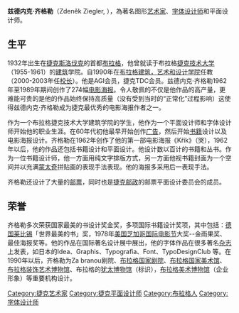 '''兹德内克·齐格勒'''（Zdeněk Ziegler, {{bd|1932年|10月27日}}），為著名图形[[艺术家|艺术家]]、[[字体|字体]][[设计师|设计师]]和平面设计师。

==生平==
1932年出生在[[捷克斯洛伐克|捷克斯洛伐克]]的首都[[布拉格|布拉格]]，他曾就读于布拉格[[捷克技术大学|捷克技术大学]]（1955-1961）的[[建筑|建筑]]学院。自1990年在[[布拉格建筑，艺术和设计学院|布拉格建筑，艺术和设计学院]]任教（2000-2003年任[[校长|校长]]）。他是AGI会员，捷克TDC会员。兹德内克·齐格勒1962年至1989年期间创作了274幅[[电影海报|电影海报]]。令人敬佩的不仅是他作品的高产量，更难能可贵的是他的作品始终保持高质量（没有受到当时的“正常化”过程影响）这使得兹德内克·齐格勒成为捷克最优秀的电影海报作者之一。

作为一个布拉格捷克技术大学建筑学院的学生，他作为一个平面设计师和字体设计师开始他的职业生涯。在60年代初他最早开始创作[[广告|广告]]，然后开始[[书籍|书籍]]设计以及电影海报设计。齐格勒在1962年创作了他的第一部电影海报《Křik》（哭），1962年以后，他的作品还包括书籍设计和平面设计。他设计数以百计的书籍和丛书。作为一位书籍设计师，他一方面用纯文字排版方式，另一方面他视书籍封面为一个空间并以充满[[蒙太奇|蒙太奇]]拼贴画的表现手法表现。他的海报多采用后一表现手法。

齐格勒还设计了大量的[[邮票|邮票]]，同时也是[[捷克邮政|捷克邮政]]的邮票平面设计委员会的成员。

==荣誉==
齐格勒多次荣获国家最美的书设计奖金奖，多项国际书籍设计奖项，其中包括：[[德国|德国]][[莱比锡|莱比锡]]「世界最美的书」奖，1978年[[美国|美国]][[芝加哥国际电影节|芝加哥国际电影节]]大奖--金雨果奖、最佳海报奖等。他的作品在国际著名设计展中展出，他的字体作品在很多著名[[杂志|杂志]]上发表，如日本的Idea、Graphis、Typografia、Font、TypoDesignClub 等。在1990年以后，齐格勒为Za branou剧院、[[布拉格国家剧院|布拉格国家剧院]]、[[布拉格国家美术馆|布拉格国家美术馆]]、[[布拉格装饰艺术博物馆|布拉格装饰艺术博物馆]]、布拉格的[[犹太博物馆|犹太博物馆]]（标识），[[布拉格美术博物馆|布拉格美术博物馆]]（企业形象）等重要机构设计。

{{DEFAULTSORT:Ziegler}}
[[Category:捷克艺术家|Category:捷克艺术家]]
[[Category:捷克平面设计师|Category:捷克平面设计师]]
[[Category:布拉格人|Category:布拉格人]]
[[Category:字体设计师|Category:字体设计师]]